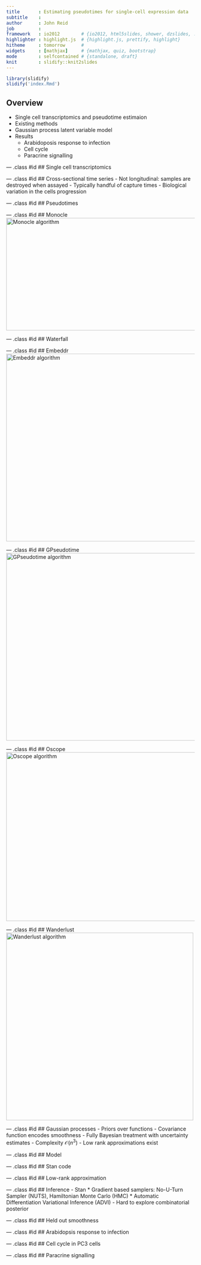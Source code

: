 ```yaml
---
title       : Estimating pseudotimes for single-cell expression data
subtitle    :
author      : John Reid
job         :
framework   : io2012        # {io2012, html5slides, shower, dzslides, ...}
highlighter : highlight.js  # {highlight.js, prettify, highlight}
hitheme     : tomorrow      #
widgets     : [mathjax]     # {mathjax, quiz, bootstrap}
mode        : selfcontained # {standalone, draft}
knit        : slidify::knit2slides
---
```


```r
library(slidify)
slidify('index.Rmd')
```

## Overview
- Single cell transcriptomics and pseudotime estimaion
- Existing methods
- Gaussian process latent variable model
- Results
  * Arabidoposis response to infection
  * Cell cycle
  * Paracrine signalling

--- .class #id
## Single cell transcriptomics

--- .class #id
## Cross-sectional time series
- Not longitudinal: samples are destroyed when assayed
- Typically handful of capture times
- Biological variation in the cells progression

--- .class #id
## Pseudotimes

--- .class #id
## Monocle
<img src="../Figures/monocle.png" alt="Monocle algorithm" height="300" width="800">

--- .class #id
## Waterfall

--- .class #id
## Embeddr
<img src="../Figures/embeddr.png" alt="Embeddr algorithm" height="500" width="700">

--- .class #id
## GPseudotime
<img src="../Figures/gpseudotime.png" alt="GPseudotime algorithm" height="500" width="800">

--- .class #id
## Oscope
<img src="../Figures/oscope.png" alt="Oscope algorithm" height="450" width="800">

--- .class #id
## Wanderlust
<img src="../Figures/wanderlust.png" alt="Wanderlust algorithm" height="500" width="500">

--- .class #id
## Gaussian processes
- Priors over functions
- Covariance function encodes smoothness
- Fully Bayesian treatment with uncertainty estimates
- Complexity $\mathcal{O}(n^3)$
- Low rank approximations exist

--- .class #id
## Model

--- .class #id
## Stan code

--- .class #id
## Low-rank approximation

--- .class #id
## Inference
- Stan
  * Gradient based samplers: No-U-Turn Sampler (NUTS), Hamiltonian Monte Carlo (HMC)
  * Automatic Differentiation Variational Inference (ADVI)
- Hard to explore combinatorial posterior

--- .class #id
## Held out smoothness

--- .class #id
## Arabidopsis response to infection

--- .class #id
## Cell cycle in PC3 cells

--- .class #id
## Paracrine signalling
